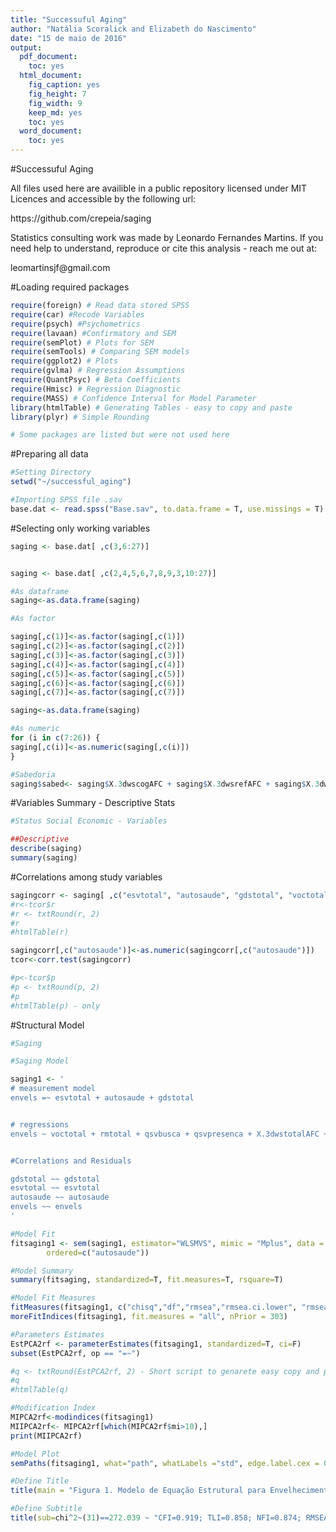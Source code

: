 ```yaml
---
title: "Successuful Aging"
author: "Natália Scoralick and Elizabeth do Nascimento"
date: "15 de maio de 2016"
output:
  pdf_document:
    toc: yes
  html_document:
    fig_caption: yes
    fig_height: 7
    fig_width: 9
    keep_md: yes
    toc: yes
  word_document:
    toc: yes
---
```


#Successuful Aging

All files used here are availible in a public repository licensed under MIT Licences and accessible by the following url:

https://github.com/crepeia/saging

Statistics consulting work was made by Leonardo Fernandes Martins. If you need help to understand, reproduce or cite this analysis - reach me out at:

leomartinsjf@gmail.com



#Loading required packages
```r
require(foreign) # Read data stored SPSS
require(car) #Recode Variables
require(psych) #Psychometrics
require(lavaan) #Confirmatory and SEM
require(semPlot) # Plots for SEM
require(semTools) # Comparing SEM models
require(ggplot2) # Plots
require(gvlma) # Regression Assumptions 
require(QuantPsyc) # Beta Coefficients
require(Hmisc) # Regression Diagnostic
require(MASS) # Confidence Interval for Model Parameter
library(htmlTable) # Generating Tables - easy to copy and paste
library(plyr) # Simple Rounding 

# Some packages are listed but were not used here 

```

#Preparing all data
```r
#Setting Directory
setwd("~/successful_aging")

#Importing SPSS file .sav
base.dat <- read.spss("Base.sav", to.data.frame = T, use.missings = T)
```


#Selecting only working variables
```r
saging <- base.dat[ ,c(3,6:27)]


saging <- base.dat[ ,c(2,4,5,6,7,8,9,3,10:27)]

#As dataframe
saging<-as.data.frame(saging)

#As factor

saging[,c(1)]<-as.factor(saging[,c(1)])
saging[,c(2)]<-as.factor(saging[,c(2)])
saging[,c(3)]<-as.factor(saging[,c(3)])
saging[,c(4)]<-as.factor(saging[,c(4)])
saging[,c(5)]<-as.factor(saging[,c(5)])
saging[,c(6)]<-as.factor(saging[,c(6)])
saging[,c(7)]<-as.factor(saging[,c(7)])

saging<-as.data.frame(saging)

#As numeric
for (i in c(7:26)) {
saging[,c(i)]<-as.numeric(saging[,c(i)])
}

#Sabedoria
saging$sabed<- saging$X.3dwscogAFC + saging$X.3dwsrefAFC + saging$X.3dwsafeAFC
```

#Variables Summary - Descriptive Stats
```r
#Status Social Economic - Variables

##Descriptive 
describe(saging)
summary(saging)
```

#Correlations among study variables
```r
sagingcorr <- saging[ ,c("esvtotal", "autosaude", "gdstotal", "voctotal", "rmtotal", "qsvbusca", "qsvpresenca", "X.3dwstotalAFC", "qcspatotal")]
#r<-tcor$r 
#r <- txtRound(r, 2) 
#r
#htmlTable(r)

sagingcorr[,c("autosaude")]<-as.numeric(sagingcorr[,c("autosaude")])
tcor<-corr.test(sagingcorr)

#p<-tcor$p
#p <- txtRound(p, 2)
#p
#htmlTable(p) - only 
```


#Structural Model 
```r
#Saging

#Saging Model 

saging1 <- '
# measurement model
envels =~ esvtotal + autosaude + gdstotal


# regressions
envels ~ voctotal + rmtotal + qsvbusca + qsvpresenca + X.3dwstotalAFC + qcspatotal


#Correlations and Residuals 

gdstotal ~~ gdstotal 
esvtotal ~~ esvtotal
autosaude ~~ autosaude
envels ~~ envels
'

#Model Fit
fitsaging1 <- sem(saging1, estimator="WLSMVS", mimic = "Mplus", data = saging,
        ordered=c("autosaude"))

#Model Summary 
summary(fitsaging, standardized=T, fit.measures=T, rsquare=T)

#Model Fit Measures
fitMeasures(fitsaging1, c("chisq","df","rmsea","rmsea.ci.lower", "rmsea.ci.upper", "srmr", "cfi", "tli", "nfi", "ecvi"))
moreFitIndices(fitsaging1, fit.measures = "all", nPrior = 303)

#Parameters Estimates
EstPCA2rf <- parameterEstimates(fitsaging1, standardized=T, ci=F)
subset(EstPCA2rf, op == "=~")

#q <- txtRound(EstPCA2rf, 2) - Short script to genarete easy copy and paste tables
#q
#htmlTable(q)

#Modification Index
MIPCA2rf<-modindices(fitsaging1)
MIIPCA2rf<- MIPCA2rf[which(MIPCA2rf$mi>10),]
print(MIIPCA2rf)
```


```r
#Model Plot
semPaths(fitsaging1, what="path", whatLabels ="std", edge.label.cex = 0.7, exoVar = F, exoCov = T, layout = "tree2", optimizeLatRes=T, style = "lisrel", curve= 0.9, sizeLat = 5, sizeLat2 = 5, sizeMan = 3, sizeMan2 = 3, title = T, thresholds = F, curvePivot=T, intercepts = F, residuals = F)

#Define Title
title(main = "Figura 1. Modelo de Equação Estrutural para Envelhecimento Saudável(n=303)", line = 1)

#Define Subtitle
title(sub=chi^2~(31)==272.039 ~ "CFI=0.919; TLI=0.858; NFI=0.874; RMSEA=0.068; 90%CI(0.037-0.057)" , line = 3, font.sub = 1, cex.sub = 0.5)
```



